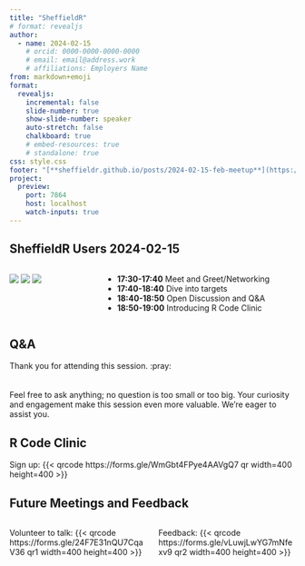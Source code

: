 ```yaml
---
title: "SheffieldR"
# format: revealjs
author:
  - name: 2024-02-15
    # orcid: 0000-0000-0000-0000
    # email: email@address.work
    # affiliations: Employers Name
from: markdown+emoji
format:
  revealjs:
    incremental: false
    slide-number: true
    show-slide-number: speaker
    auto-stretch: false
    chalkboard: true
    # embed-resources: true
    # standalone: true
css: style.css
footer: "[**sheffieldr.github.io/posts/2024-02-15-feb-meetup**](https://sheffieldr.github.io/posts/2024-02-15/)"
project:
  preview:
    port: 7864
    host: localhost
    watch-inputs: true
---
```


## SheffieldR Users 2024-02-15

::: columns
::: {.column width="30%"}
[![](img/SheffieldR_hex.png)](https://sheffield.github.io)
[![](img/RConsortium.png)](https://www.r-consortium.org/)
[![](img/OSC_Sheffield.png)](https://osc-international.com/osc-sheffield)
:::

::: {.column width="70%"}
-   **17:30-17:40** Meet and Greet/Networking
-   **17:40-18:40** Dive into targets
-   **18:40-18:50** Open Discussion and Q&A
-   **18:50-19:00** Introducing R Code Clinic
:::
:::

## Q&A

Thank you for attending this session. :pray: <br> <br> <br> Feel free to
ask anything; no question is too small or too big. Your curiosity and
engagement make this session even more valuable. We're eager to assist you.

## R Code Clinic

Sign up: 
{{< qrcode https://forms.gle/WmGbt4FPye4AAVgQ7 qr width=400 height=400 >}}

## Future Meetings and Feedback

::: columns
::: {.column width="50%"}
Volunteer to talk:
{{< qrcode https://forms.gle/24F7E31nQU7CqaV36 qr1 width=400 height=400 >}}
:::

::: {.column width="50%"}
Feedback:
{{< qrcode https://forms.gle/vLuwjLwYG7mNfexv9 qr2 width=400 height=400 >}}
:::
:::
